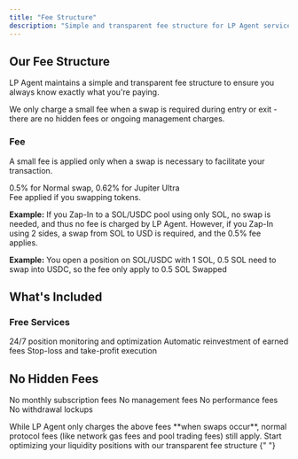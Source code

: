 ```yaml
---
title: "Fee Structure"
description: "Simple and transparent fee structure for LP Agent services"
---
```


## Our Fee Structure

LP Agent maintains a simple and transparent fee structure to ensure you always know exactly what you're paying.

<Note>
  We only charge a small fee when a swap is required during entry or exit -
  there are no hidden fees or ongoing management charges.
</Note>

### Fee

A small fee is applied only when a swap is necessary to facilitate your transaction.

<CardGroup cols={2}>
  <Card title="Swap Fee" icon="arrow-right-to-bracket">
    <div className="mt-2">
      <span className="text-2xl font-bold text-primary">
        0.5% for Normal swap, 0.62% for Jupiter Ultra
      </span>
      <div className="mt-2 text-sm">Fee applied if you swapping tokens.</div>
    </div>
  </Card>
</CardGroup>

**Example:** If you Zap-In to a SOL/USDC pool using only SOL, no swap is needed, and thus no fee is charged by LP Agent. However, if you Zap-In using 2 sides, a swap from SOL to USD is required, and the 0.5% fee applies.

**Example:** You open a position on SOL/USDC with 1 SOL, 0.5 SOL need to swap into USDC, so the fee only apply to 0.5 SOL Swapped

## What's Included

### Free Services

<CardGroup cols={3}>
  <Card title="AI Management" icon="robot">
    24/7 position monitoring and optimization
  </Card>
  <Card title="Auto-Compound" icon="rotate">
    Automatic reinvestment of earned fees
  </Card>
  <Card title="Risk Management" icon="shield-check">
    Stop-loss and take-profit execution
  </Card>
</CardGroup>

## No Hidden Fees

<Check>No monthly subscription fees</Check>
<Check>No management fees</Check>
<Check>No performance fees</Check>
<Check>No withdrawal lockups</Check>

<Warning>
  While LP Agent only charges the above fees **when swaps occur**, normal
  protocol fees (like network gas fees and pool trading fees) still apply.
</Warning>

<Card title="Ready to Start?" icon="rocket" href="/quickstart">
  Start optimizing your liquidity positions with our transparent fee structure
</Card>{" "}
